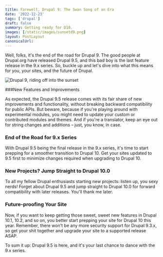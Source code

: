 ```yaml
---
title: Farewell, Drupal 9: The Swan Song of an Era
date: '2022-12-23'
tags: ['drupal']
draft: false
summary: Getting ready for D10.
images: [/static/images/sunsetd9.png]
layout: PostLayout
canonicalUrl:
---
```


Well, folks, it's the end of the road for Drupal 9. The good people at Drupal.org have released Drupal 9.5, and this bad boy is the last feature release in the 9.x series. So, buckle up and let's dive into what this means for you, your sites, and the future of Drupal.

![Drupal 9, riding off into the sunset](/static/images/sunsetd9.png 'Drupal 9 sunset')

###New Features and Improvements

As expected, the Drupal 9.5 release comes with its fair share of new improvements and functionality, without breaking backward compatibility for public APIs. But beware, because if you're playing around with experimental modules, you might need to update your custom or contributed modules and themes. And if you're a translator, keep an eye out for string changes and additions – just, you know, in case.

### End of the Road for 9.x Series

With Drupal 9.5 being the final release in the 9.x series, it's time to start prepping for a smoother transition to Drupal 10. Get your sites updated to 9.5 first to minimize changes required when upgrading to Drupal 10.

### New Projects? Jump Straight to Drupal 10.0

To all my fellow Drupal enthusiasts starting new projects: listen up, you sexy nerds! Forget about Drupal 9.5 and jump straight to Drupal 10.0 for forward compatibility with later releases. You'll thank me later.

### Future-proofing Your Site

Now, if you want to keep getting those sweet, sweet new features in Drupal 10.1, 10.2, and so on, you better start prepping your site for Drupal 10 this year. Remember, there won't be any more security support for Drupal 9.3.x, so get your shit together and upgrade your site to a supported release ASAP.

To sum it up: Drupal 9.5 is here, and it's your last chance to dance with the 9.x series.
